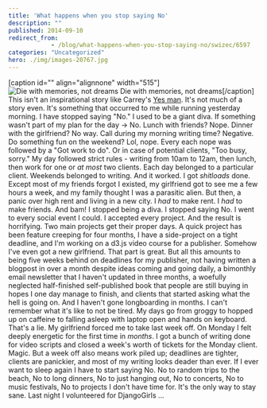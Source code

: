 ```yaml
---
title: 'What happens when you stop saying No'
description: ""
published: 2014-09-10
redirect_from: 
            - /blog/what-happens-when-you-stop-saying-no/swizec/6597
categories: "Uncategorized"
hero: ./img/images-20767.jpg
---
```

\[caption id="" align="alignnone" width="515"]![Die with memories, not dreams](./img/images-20767.jpg "Die with memories, not dreams") Die with memories, not dreams\[/caption] This isn't an inspirational story like Carrey's [Yes man](http://www.amazon.com/Yes-Man-Blu-ray-Jim-Carrey/dp/B001FB55M6%3FSubscriptionId%3D0G81C5DAZ03ZR9WH9X82%26tag%3Dageewitahat-20%26linkCode%3Dxm2%26camp%3D2025%26creative%3D165953%26creativeASIN%3DB001FB55M6 "Yes Man \[Blu-ray]"). It's not much of a story even. It's something that occurred to me while running yesterday morning. I have stopped saying "No." I used to be a giant diva. If something wasn't part of my plan for the day -> No. Lunch with friends? Nope. Dinner with the girlfriend? No way. Call during my morning writing time? Negative. Do something fun on the weekend? Lol, nope. Every each nope was followed by a "Got work to do". Or in case of potential clients, "Too busy, sorry." My day followed strict rules - writing from 10am to 12am, then lunch, then work for one or _at most_ two clients. Each day belonged to a particular client. Weekends belonged to writing. And it worked. I got _shitloads_ done. Except most of my friends forgot I existed, my girlfriend got to see me a few hours a week, and my family thought I was a parasitic alien. But then, a panic over high rent and living in a new city. I _had_ to make rent. I _had_ to make friends. And bam! I stopped being a diva. I stopped saying No. I went to every social event I could. I accepted every project. And the result is horrifying. Two main projects get their proper days. A quick project has been feature creeping for four months, I have a side-project on a tight deadline, and I'm working on a d3.js video course for a publisher. Somehow I've even got a new girlfriend. That part is great. But all this amounts to being five weeks behind on deadlines for my publisher, not having written a blogpost in over a month despite ideas coming and going daily, a bimonthly email newsletter that I haven't updated in three months, a woefully neglected half-finished self-published book that people are still buying in hopes I one day manage to finish, and clients that started asking what the hell is going on. And I haven't gone longboarding in months. I can't remember what it's like to not be tired. My days go from groggy to hopped up on caffeine to falling asleep with laptop open and hands on keyboard. That's a lie. My girlfriend forced me to take last week off. On Monday I felt deeply energetic for the first time in _months_. I got a bunch of writing done for video scripts and closed a week's worth of tickets for the Monday client. Magic. But a week off also means work piled up; deadlines are tighter, clients are panickier, and most of my writing looks deader than ever. If I ever want to sleep again I have to start saying No. No to random trips to the beach, No to long dinners, No to just hanging out, No to concerts, No to music festivals, No to projects I don't have time for. It's the only way to stay sane. Last night I volunteered for DjangoGirls ...